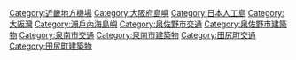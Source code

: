 [[Category:近畿地方機場|Category:近畿地方機場]]
[[Category:大阪府島嶼|Category:大阪府島嶼]]
[[Category:日本人工島|Category:日本人工島]]
[[Category:大阪灣|Category:大阪灣]]
[[Category:瀨戶內海島嶼|Category:瀨戶內海島嶼]]
[[Category:泉佐野市交通|Category:泉佐野市交通]]
[[Category:泉佐野市建築物|Category:泉佐野市建築物]]
[[Category:泉南市交通|Category:泉南市交通]]
[[Category:泉南市建築物|Category:泉南市建築物]]
[[Category:田尻町交通|Category:田尻町交通]]
[[Category:田尻町建築物|Category:田尻町建築物]]